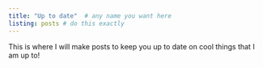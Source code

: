 ```yaml
---
title: "Up to date"  # any name you want here
listing: posts # do this exactly
---
```

This is where I will make posts to keep you up to date on cool things that I am up to!